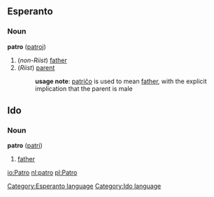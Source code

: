 == Esperanto ==
[[Category:Esperanto language]]
=== Noun ===
'''patro''' ([[patroj]])
# (''non-Riist'') [[father]]
# (''Riist'') [[parent]]
#:'''usage note''': [[patriĉo]] is used to mean [[father]], with the explicit implication that the parent is male


== Ido ==
[[Category:Ido language]]
=== Noun ===
'''patro''' ([[patri]])

# [[father]]

[[io:Patro]]
[[nl:patro]]
[[pl:Patro]]